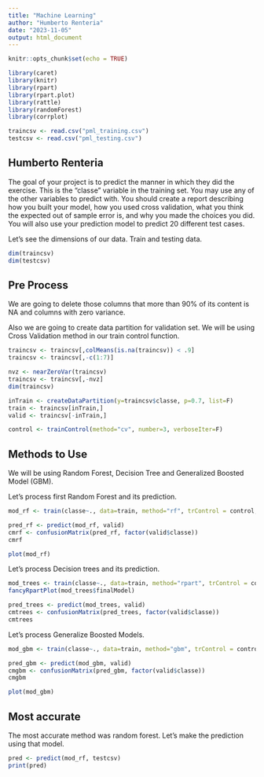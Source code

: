 ---
title: "Machine Learning"
author: "Humberto Renteria"
date: "2023-11-05"
output: html_document
---

```{r setup, include=FALSE}
knitr::opts_chunk$set(echo = TRUE)

library(caret)
library(knitr)
library(rpart)
library(rpart.plot)
library(rattle)
library(randomForest)
library(corrplot)

traincsv <- read.csv("pml_training.csv")
testcsv <- read.csv("pml_testing.csv")

```

## Humberto Renteria

The goal of your project is to predict the manner in which they did the exercise. This is the "classe" variable in the training set. You may use any of the other variables to predict with. You should create a report describing how you built your model, how you used cross validation, what you think the expected out of sample error is, and why you made the choices you did. You will also use your prediction model to predict 20 different test cases.

Let's see the dimensions of our data. Train and testing data.

```{r}
dim(traincsv)
dim(testcsv)

```

## Pre Process

We are going to delete those columns that more than 90% of its content is NA and columns with zero variance. 

Also we are going to create data partition for validation set. We will be using Cross Validation method in our train control function. 

```{r pressure, echo=FALSE}
traincsv <- traincsv[,colMeans(is.na(traincsv)) < .9] 
traincsv <- traincsv[,-c(1:7)] 

nvz <- nearZeroVar(traincsv)
traincsv <- traincsv[,-nvz]
dim(traincsv)

inTrain <- createDataPartition(y=traincsv$classe, p=0.7, list=F)
train <- traincsv[inTrain,]
valid <- traincsv[-inTrain,]

control <- trainControl(method="cv", number=3, verboseIter=F)
```

## Methods to Use

We will be using Random Forest, Decision Tree and Generalized Boosted Model (GBM).

Let's process first Random Forest and its prediction.

```{r rl}
mod_rf <- train(classe~., data=train, method="rf", trControl = control, tuneLength = 5)

pred_rf <- predict(mod_rf, valid)
cmrf <- confusionMatrix(pred_rf, factor(valid$classe))
cmrf

plot(mod_rf)
```

Let's process Decision trees and its prediction.

```{r ro}
mod_trees <- train(classe~., data=train, method="rpart", trControl = control, tuneLength = 5)
fancyRpartPlot(mod_trees$finalModel)

pred_trees <- predict(mod_trees, valid)
cmtrees <- confusionMatrix(pred_trees, factor(valid$classe))
cmtrees
```

Let's process Generalize Boosted Models. 

```{r ra}
mod_gbm <- train(classe~., data=train, method="gbm", trControl = control, tuneLength = 5, verbose = F)

pred_gbm <- predict(mod_gbm, valid)
cmgbm <- confusionMatrix(pred_gbm, factor(valid$classe))
cmgbm

plot(mod_gbm)
```

## Most accurate

The most accurate method was random forest. Let's make the prediction using that model.

```{r rf}
pred <- predict(mod_rf, testcsv)
print(pred)
```




